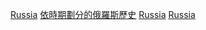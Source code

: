 {{Portal|俄羅斯}}
[[Category:各國各年代|Russia]]
[[Category:依時期劃分的俄羅斯歷史|]]
[[Category:各年代亞洲|Russia]]
[[Category:各年代歐洲|Russia]]